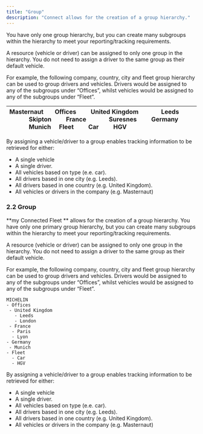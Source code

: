 ```yaml
---
title: "Group"
description: "Connect allows for the creation of a group hierarchy."
---
```


You have only one group hierarchy, but you can create many subgroups within the hierarchy to meet your reporting/tracking requirements.

A resource (vehicle or driver) can be assigned to only one group in the hierarchy. You do not need to assign a driver to the same group as their default vehicle.

For example, the following company, country, city and fleet group hierarchy can be used to group drivers and vehicles. Drivers would be assigned to any of the subgroups under “Offices”, whilst vehicles would be assigned to any of the subgroups under “Fleet”.

| Masternaut        Offices          United Kingdom               Leeds              Skipton          France               Suresnes          Germany               Munich      Fleet          Car          HGV |
| :----------------------------------------------------------------------------------------------------------------------------------------------------------------------------------------------------------- |

By assigning a vehicle/driver to a group enables tracking information to be retrieved for either:

- A single vehicle
- A single driver.
- All vehicles based on type (e.e. car).
- All drivers based in one city (e.g. Leeds).
- All drivers based in one country (e.g. United Kingdom).
- All vehicles or drivers in the company (e.g. Masternaut)
### 2.2 Group

**my Connected Fleet ** allows for the creation of a group hierarchy. You have only one primary group hierarchy, but you can create many subgroups within the hierarchy to meet your reporting/tracking requirements.


A resource (vehicle or driver) can be assigned to only one group in the hierarchy.  You do not need to assign a driver to the same group as their default vehicle.

For example, the following company, country, city and fleet group hierarchy can be used to group drivers and vehicles. Drivers would be assigned to any of the subgroups under “Offices”, whilst vehicles would be assigned to any of the subgroups under “Fleet”.

```
MICHELIN
- Offices
 - United Kingdom
   - Leeds
   - London
 - France
  - Paris
  - Lyon
- Germany
 - Munich
- Fleet
  - Car
  - HGV
```
By assigning a vehicle/driver to a group enables tracking information to be retrieved for either:


- A single vehicle
- A single driver.
- All vehicles based on type (e.e. car).
- All drivers based in one city (e.g. Leeds).
- All drivers based in one country (e.g. United Kingdom).
- All vehicles or drivers in the company (e.g. Masternaut)